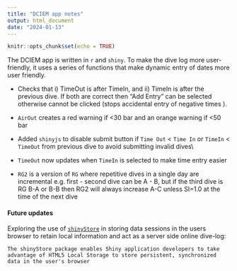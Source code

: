 ```yaml
---
title: "DCIEM app notes"
output: html_document 
date: "2024-01-13"
---
```


```r
knitr::opts_chunk$set(echo = TRUE)
```

The DCIEM app is written in `r` and `shiny`. To make the dive log more user-friendly, it uses a series of functions that make dynamic entry of dates more user friendly.

-   Checks that i) TimeOut is after TimeIn, and ii) TimeIn is after the previous dive. If both are correct then "Add Entry" can be selected otherwise cannot be clicked (stops accidental entry of negative times ).

-   `AirOut` creates a red warning if \<30 bar and an orange warning if \<50 bar

-   Added `shinyjs` to disable submit button if `Time Out` \< `Time In` or `TimeIn` \< `TimeOut` from previous dive to avoid submitting invalid dives\\

-   `TimeOut` now updates when `TimeIn` is selected to make time entry easier

-    `RG2` is a version of `RG` where repetitive dives in a single day are incremental e.g. first - second dive can be A - B, but if the third dive is RG B-A or B-B then RG2 will always increase A-C unless SI=1.0 at the time of the next dive

#### Future updates

Exploring the use of [`shinyStore`](https://github.com/trestletech/shinyStore) in storing data sessions in the users browser to retain local information and act as a server side online dive-log:

`The shinyStore package enables Shiny application developers to take advantage of HTML5 Local Storage to store persistent, synchronized data in the user's browser`
